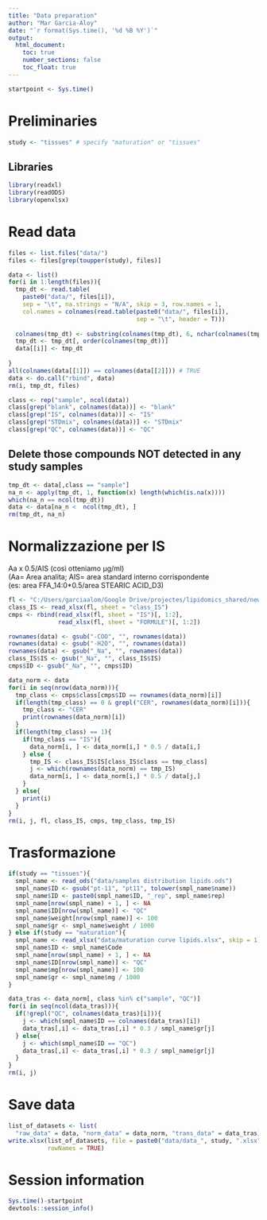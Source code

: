 ```yaml
---
title: "Data preparation"
author: "Mar Garcia-Aloy"
date: "`r format(Sys.time(), '%d %B %Y')`"
output: 
  html_document:
    toc: true
    number_sections: false
    toc_float: true
---
```


```r
startpoint <- Sys.time()
```

# Preliminaries

```r
study <- "tissues" # specify "maturation" or "tissues"
```

## Libraries

```r
library(readxl)
library(readODS)
library(openxlsx)
```


# Read data

```r
files <- list.files("data/")
files <- files[grep(toupper(study), files)]

data <- list()
for(i in 1:length(files)){
  tmp_dt <- read.table(
    paste0("data/", files[i]), 
    sep = "\t", na.strings = "N/A", skip = 3, row.names = 1, 
    col.names = colnames(read.table(paste0("data/", files[i]),
                                    sep = "\t", header = T)))
  
  colnames(tmp_dt) <- substring(colnames(tmp_dt), 6, nchar(colnames(tmp_dt))-4)
  tmp_dt <- tmp_dt[, order(colnames(tmp_dt))]
  data[[i]] <- tmp_dt
  
}
all(colnames(data[[1]]) == colnames(data[[2]])) # TRUE
data <- do.call("rbind", data)
rm(i, tmp_dt, files)

class <- rep("sample", ncol(data))
class[grep("blank", colnames(data))] <- "blank"
class[grep("IS", colnames(data))] <- "IS"
class[grep("STDmix", colnames(data))] <- "STDmix"
class[grep("QC", colnames(data))] <- "QC"
```


## Delete those compounds NOT detected in any study samples

```r
tmp_dt <- data[,class == "sample"]
na_n <- apply(tmp_dt, 1, function(x) length(which(is.na(x))))
which(na_n == ncol(tmp_dt))
data <- data[na_n <  ncol(tmp_dt), ]
rm(tmp_dt, na_n)
```



# Normalizzazione per IS

Aa x 0.5/AIS (così otteniamo µg/ml)    
(Aa= Area analita; AIS= area standard interno corrispondente   
(es: area FFA_14:0*0.5/area STEARIC ACID_D3)  

```r
fl <- "C:/Users/garciaalom/Google Drive/projectes/lipidomics_shared/new_rt.xlsx"
class_IS <- read_xlsx(fl, sheet = "class_IS")
cmps <- rbind(read_xlsx(fl, sheet = "IS")[, 1:2],
              read_xlsx(fl, sheet = "FORMULE")[, 1:2])

rownames(data) <- gsub("-COO", "", rownames(data))
rownames(data) <- gsub("-H2O", "", rownames(data))
rownames(data) <- gsub("_Na", "", rownames(data))
class_IS$IS <- gsub("_Na", "", class_IS$IS)
cmps$ID <- gsub("_Na", "", cmps$ID)
```


```r
data_norm <- data
for(i in seq(nrow(data_norm))){
  tmp_class <- cmps$class[cmps$ID == rownames(data_norm)[i]]
  if(length(tmp_class) == 0 & grepl("CER", rownames(data_norm)[i])){
    tmp_class <- "CER"
    print(rownames(data_norm)[i])
  }
  if(length(tmp_class) == 1){
    if(tmp_class == "IS"){
      data_norm[i, ] <- data_norm[i,] * 0.5 / data[i,]
    } else {
      tmp_IS <- class_IS$IS[class_IS$class == tmp_class]
      j <- which(rownames(data_norm) == tmp_IS)
      data_norm[i, ] <- data_norm[i,] * 0.5 / data[j,]
    }
  } else{
    print(i)
  }
}
rm(i, j, fl, class_IS, cmps, tmp_class, tmp_IS)
```


# Trasformazione

```r
if(study == "tissues"){
  smpl_name <- read_ods("data/samples distribution lipids.ods")
  smpl_name$ID <- gsub("pt-11", "pt11", tolower(smpl_name$name))
  smpl_name$ID <- paste0(smpl_name$ID, "_rep", smpl_name$rep)
  smpl_name[nrow(smpl_name) + 1, ] <- NA
  smpl_name$ID[nrow(smpl_name)] <- "QC"
  smpl_name$weight[nrow(smpl_name)] <- 100
  smpl_name$gr <- smpl_name$weight / 1000
} else if(study == "maturation"){
  smpl_name <- read_xlsx("data/maturation curve lipids.xlsx", skip = 1)
  smpl_name$ID <- smpl_name$Code
  smpl_name[nrow(smpl_name) + 1, ] <- NA
  smpl_name$ID[nrow(smpl_name)] <- "QC"
  smpl_name$mg[nrow(smpl_name)] <- 100
  smpl_name$gr <- smpl_name$mg / 1000
}

data_tras <- data_norm[, class %in% c("sample", "QC")]
for(i in seq(ncol(data_tras))){
  if(!grepl("QC", colnames(data_tras)[i])){
    j <- which(smpl_name$ID == colnames(data_tras)[i])
    data_tras[,i] <- data_tras[,i] * 0.3 / smpl_name$gr[j]
  } else{
    j <- which(smpl_name$ID == "QC")
    data_tras[,i] <- data_tras[,i] * 0.3 / smpl_name$gr[j]
  }
}
rm(i, j)
```

# Save data

```r
list_of_datasets <- list(
  "raw_data" = data, "norm_data" = data_norm, "trans_data" = data_tras)
write.xlsx(list_of_datasets, file = paste0("data/data_", study, ".xlsx"), 
           rowNames = TRUE)
```

# Session information

```r
Sys.time()-startpoint
devtools::session_info()
```
